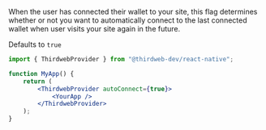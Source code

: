 When the user has connected their wallet to your site, this flag determines
whether or not you want to automatically connect to the last connected wallet when user visits your site again in the future.

Defaults to `true`

```jsx
import { ThirdwebProvider } from "@thirdweb-dev/react-native";

function MyApp() {
	return (
		<ThirdwebProvider autoConnect={true}>
			<YourApp />
		</ThirdwebProvider>
	);
}
```
